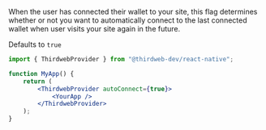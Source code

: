 When the user has connected their wallet to your site, this flag determines
whether or not you want to automatically connect to the last connected wallet when user visits your site again in the future.

Defaults to `true`

```jsx
import { ThirdwebProvider } from "@thirdweb-dev/react-native";

function MyApp() {
	return (
		<ThirdwebProvider autoConnect={true}>
			<YourApp />
		</ThirdwebProvider>
	);
}
```
